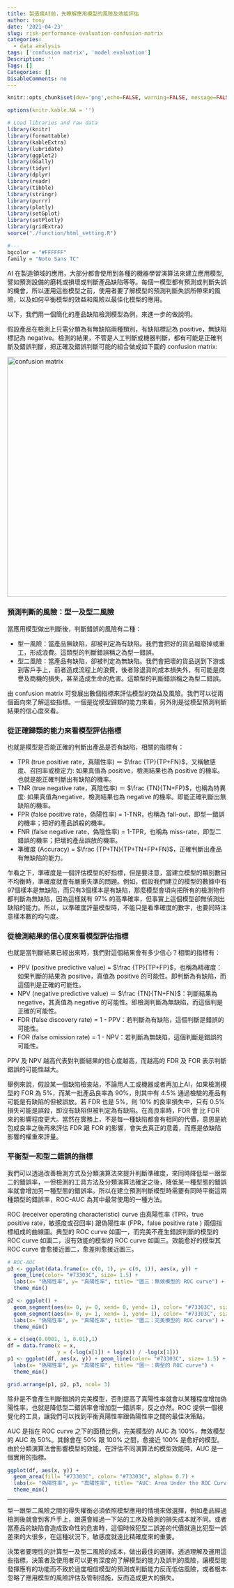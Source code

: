 ```yaml
---
title: 製造瘋AI前，先瞭解應用模型的風險及效能評估
author: tony
date: '2021-04-23'
slug: risk-performance-evaluation-confusion-matrix
categories:
  - data analysis
tags: ['confusion matrix', 'model evaluation']
Description: ''
Tags: []
Categories: []
DisableComments: no
---
```



```r
knitr::opts_chunk$set(dev='png',echo=FALSE, warning=FALSE, message=FALSE, dpi=72, fig.width= 6, fig.asp = 0.618) 

options(knitr.kable.NA = '')
```

```r
# Load libraries and raw data
library(knitr)
library(formattable)
library(kableExtra)
library(lubridate)
library(ggplot2)
library(GGally)
library(tidyr)
library(dplyr)
library(readr)
library(tibble)
library(stringr)
library(purrr)
library(plotly)
library(setGplot)
library(setPlotly)
library(gridExtra)
source("./function/html_setting.R")

#---
bgcolor = "#FFFFFF"
family = "Noto Sans TC"

```

AI 在製造領域的應用，大部分都會使用到各種的機器學習演算法來建立應用模型, 譬如預測設備的磨耗或損壞或判斷產品缺陷等等。每個一模型都有預測或判斷失誤的機會，所以運用這些模型之前，使用者要了解模型的預測判斷失誤所帶來的風險，以及如何平衡模型的效益和風險以最佳化模型的應用。

以下，我們用一個簡化的產品缺陷檢測模型為例，來進一步的做說明。

假設產品在檢測上只需分類為有無缺陷兩種類別，有缺陷標記為 positive，無缺陷標記為 negative。檢測的結果，不管是人工判斷或機器判斷，都有可能是正確判斷及錯誤判斷，把正確及錯誤判斷可能的組合做成如下圖的 confusion matrix:

<img src="./images/confusion-matrix.png" alt="confusion matrix" style="width:550px;">

### 預測判斷的風險：型一及型二風險

當應用模型做出判斷後，判斷錯誤的風險有二種：

* 型一風險：當產品無缺陷，卻被判定為有缺陷。我們會把好的貨品報廢掉或重工，形成浪費。這類型的判斷錯誤稱之為型一錯誤。
* 型二風險：當產品有缺陷，卻被判定為無缺陷。我們會把壞的貨品送到下游或到客戶手上，前者造成流程上的浪費，後者除退貨的成本損失外，有可能是商譽及商機的損失，甚至造成生命的危害。這類型的判斷錯誤稱之為型二錯誤。

由 confusion matrix 可發展出數個指標來評估模型的效益及風險。我們可以從兩個面向來了解這些指標。一個是從模型歸類的能力來看，另外則是從模型預測判斷結果的信心度來看。

### 從正確歸類的能力來看模型評估指標

也就是模型是否能正確的判斷出產品是否有缺陷，相關的指標有：

* TPR (true positive rate，真陽性率) ＝ $\frac {TP}{TP+FN}$，又稱敏感度、召回率或檢定力: 如果真值為 positive，檢測結果也為 positive 的機率。也就是能正確判斷出有缺陷的機率。
* TNR (true negative rate，真陰性率) ＝ $\frac {TN}{TN+FP}$，也稱為特異度: 如果真值為negative，檢測結果也為 negative 的機率。即能正確判斷出無缺陷的機率。
* FPR (false positive rate，偽陽性率) = 1-TNR，也稱為 fall-out，即型一錯誤的機率；把好的產品誤殺的機率。
* FNR (false negative rate，偽陰性率) = 1-TPR，也稱為 miss-rate，即型二錯誤的機率；把壞的產品誤放的機率。
* 準確度 (Accuracy) = $\frac {TP+TN}{TP+TN+FP+FN}$，正確判斷出產品有無缺陷的能力。

乍看之下，準確度是一個評估模型的好指標，但是要注意，當建立模型的類別數目不均衡時，準確度就會有嚴重失準的問題。例如，假設我們建立的模型的數據中有97個樣本是無缺陷，而只有3個樣本是有缺陷，那麼模型會頃向把所有的檢測物件都判斷為無缺陷，因為這樣就有 97% 的高準確率，但事實上這個模型卻無偵測出缺陷的能力。所以，以準確度評量模型時，不能只是看準確度的數字，也要同時注意樣本數的均勻度。

### 從檢測結果的信心度來看模型評估指標

也就是當判斷結果已經出來時，我們對這個結果會有多少信心？相關的指標有：

* PPV (positive predictive value) = $\frac {TP}{TP+FP}$，也稱為精確度：如果判斷的結果為 positive，真值為 positive 的可能性。即判斷為有缺陷，而這個判是正確的可能性。
* NPV (negative predictive value) ＝ $\frac {TN}{TN+FN}$：判斷結果為 negative，其真值為 negative 的可能性。即檢測判斷為無缺陷，而這個判是正確的可能性。
* FDR (false discovery rate) = 1 - PPV：若判斷為有缺陷，這個判斷是錯誤的可能性。
* FOR (false omission rate) = 1 - NPV：若判斷為無缺陷，這個判斷是錯誤的可能性。

PPV 及 NPV 越高代表對判斷結果的信心度越高，而越高的 FDR 及 FOR 表示判斷錯誤的可能性越大。

舉例來說，假設某一個缺陷檢查站，不論用人工或機器或者再加上AI，如果檢測模型的 FOR 為 5%，而某一批產品良率為 90%，則其中有 4.5% 通過檢驗的產品有可能是有缺陷的但被誤放。若 FDR 也是 5%，則 10% 的良率損失中，只有 0.5% 損失可能是誤殺，即沒有缺陷但被判定為有缺陷。在高良率時，FOR 會 比 FDR 來的影響程度更大。當然在實務上，不是每一種缺陷都會有相同的代價，意思是統包成良率之後再來評估 FDR 跟 FOR 的影響，會失去真正的意義，而應是依缺陷影響的權重來評量。

### 平衡型一和型二錯誤的指標

我們可以透過改善檢測方式及分類演算法來提升判斷準確度，來同時降低型一跟型二的錯誤率，一但檢測的工具方法及分類演算法確定之後，降低某一種型態的錯誤率就會增加另一種型態的錯誤率。所以在建立預測判斷模型時需要有同時平衡這兩種類型的錯誤率，ROC-AUC 為其中最常使用的一種方法。

ROC (receiver operating characteristic) curve 由真陽性率 (TPR，true positive rate，敏感度或召回率) 跟偽陽性率 (FPR，false positive rate ) 兩個指標組成的曲線圖。典型的 ROC curve 如圖一，而完美不產生錯誤判斷的模型的 ROC curve 如圖二，沒有效能的模型的 ROC curve 如圖三。效能愈好的模型其 ROC curve 會愈接近圖二，愈差則愈接近圖三。

```r
# ROC-AUC
p3 <- ggplot(data.frame(x= c(0, 1), y= c(0, 1)), aes(x, y)) +
  geom_line(color= "#73303C", size= 1.5) +
  labs(x= "偽陽性率", y= "真陽性率", title= "圖三：無效模型的 ROC curve") + 
  theme_min()

p2 <- ggplot() +
  geom_segment(aes(x= 0, y= 0, xend= 0, yend= 1), color= "#73303C", size= 1.5) +
  geom_segment(aes(x= 0, y= 1, xend= 1, yend= 1), color= "#73303C", size= 1.5) +
  labs(x= "偽陽性率", y= "真陽性率", title= "圖二：完美模型的 ROC curve") + 
  theme_min()

x = c(seq(0.0001, 1, 0.01),1)
df = data.frame(x = x, 
                y = (-log(x[1]) + log(x)) / -log(x[1]))
p1 <- ggplot(df, aes(x, y)) + geom_line(color= "#73303C", size= 1.5) +
  labs(x= "偽陽性率", y= "真陽性率", title= "圖一：典型的 ROC curve") + 
  theme_min()

grid.arrange(p1, p2, p3, ncol= 3)
```
除非是不會產生判斷錯誤的完美模型，否則提高了真陽性率就會以某種程度增加偽陽性率，也就是降低型二錯誤率會增加型一錯誤率，反之亦然。ROC 提供一個視覺化的工具，讓我們可以找到平衡真陽性率跟偽陽性率之間的最佳決策點。

AUC 是指在 ROC curve 之下的面積比例，完美模型的 AUC 為 100%，無效模型的 AUC 為 50%。其餘會在 50% 跟 100% 之間，愈接近 100% 是愈好的模型。由於分類演算法會影響模型的效能，在評估不同演算法的模型效能時，AUC 是一個實用的指標。

```r
ggplot(df, aes(x, y)) + 
  geom_area(fill= "#73303C", color= "#73303C", alpha= 0.7) +
  labs(x= "偽陽性率", y= "真陽性率", title= "AUC: Area Under the ROC Curve") + 
  theme_min()
```

<hr class="hr-end">

型一跟型二風險之間的得失權衡必須依照模型應用的情境來做選擇，例如產品經過檢測後就會到客戶手上，跟還會經過一下站的工序及檢測的損失成本就不同。或者當產品的缺陷會造成致命性的危害時，這個時候犯型二誤差的代價就遠比犯型一誤差來的大很多，在這種狀況下，敏感度就遠比精確度來的重要。

決策者要理性的計算型一及型二風險的成本，做出最佳的選擇。透過理解及運用這些指標，決策者及使用者可以更有深度的了解模型的能力及誤判的風險，讓模型能發揮應有的功能而不致於過度相信模型的預測或判斷能力反而低估風險，或者根本忽略了應用模型的風險評估及管制措施，反而造成更大的損失。
